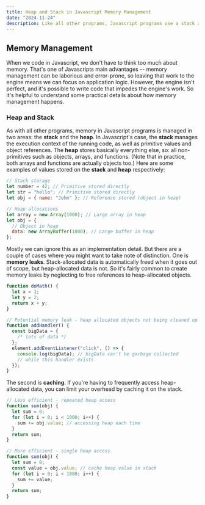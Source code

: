 ```yaml
---
title: Heap and Stack in Javascript Memory Management
date: "2024-11-24"
description: Like all other programs, Javascript programs use a stack and a heap to manage memory. But how should that influence how we write code?
---
```


## Memory Management

When we code in Javascript, we don't have to think too much about memory. That's one of Javascripts main advantages -- memory management can be laborious and error-prone, so leaving that work to the engine means we can focus on application logic. However, the engine isn't perfect, and it's possible to write code that impedes the engine's work. So it's helpful to understand some practical details about how memory management happens.

### Heap and Stack

As with all other programs, memory in Javascript programs is managed in two areas: the **stack** and the **heap**. In Javascript's case, the **stack** manages the execution context of the running code, as well as primitive values and object references. The **heap** stores basically everything else, so: all non-primitives such as objects, arrays, and functions. (Note that in practice, both arrays and functions are actually objects too.) Here are some examples of values stored on the **stack** and **heap** respectively:

```javascript
// Stack storage
let number = 42; // Primitive stored directly
let str = "hello"; // Primitive stored directly
let obj = { name: "John" }; // Reference stored (object in heap)

// Heap allocations
let array = new Array(1000); // Large array in heap
let obj = {
  // Object in heap
  data: new ArrayBuffer(1000), // Large buffer in heap
};
```

Mostly we can ignore this as an implementation detail. But there are a couple of cases where you might want to take note of distinction. One is **memory leaks**. Stack-allocated data is automatically freed when it goes out of scope, but heap-allocated data is not. So it's fairly common to create memory leaks by neglecting to free references to heap-allocated objects.

```javascript
function doMath() {
  let x = 1;
  let y = 2;
  return x + y;
}

// Potential memory leak - heap allocated objects not being cleaned up
function addHandler() {
  const bigData = {
    /* lots of data */
  };
  element.addEventListener("click", () => {
    console.log(bigData); // bigData can't be garbage collected
    // while this handler exists
  });
}
```

The second is **caching**. If you're having to frequently access heap-allocated data, you can limit your overhead by caching it on the stack.

```javascript
// Less efficient - repeated heap access
function sum(obj) {
  let sum = 0;
  for (let i = 0; i < 1000; i++) {
    sum += obj.value; // accessing heap each time
  }
  return sum;
}

// More efficient - single heap access
function sum(obj) {
  let sum = 0;
  const value = obj.value; // cache heap value in stack
  for (let i = 0; i < 1000; i++) {
    sum += value;
  }
  return sum;
}
```
